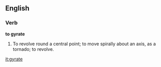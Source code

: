 ==English==

===Verb===

'''to gyrate'''

#To revolve round a central point; to move spirally about an axis, as a tornado; to revolve.

[[it:gyrate]]